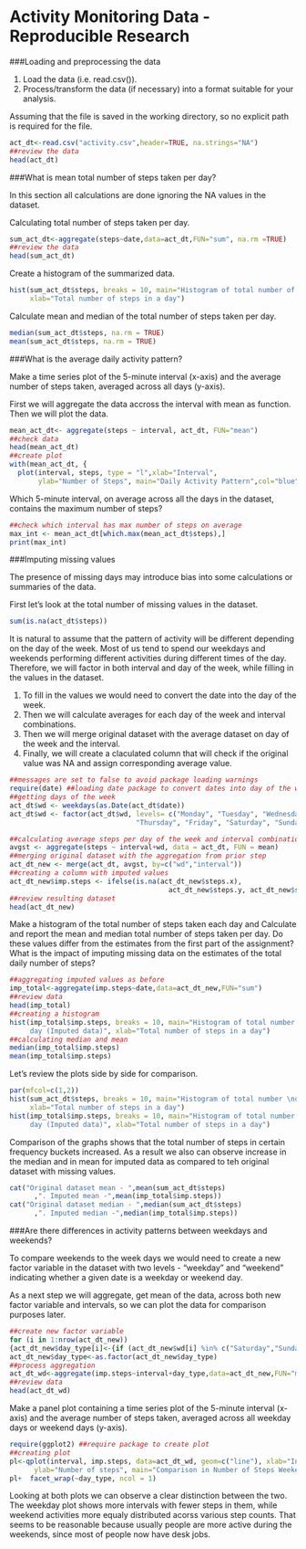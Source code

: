 Activity Monitoring Data - Reproducible Research
===================================================

###Loading and preprocessing the data

1. Load the data (i.e. read.csv()).
2. Process/transform the data (if necessary) into a format suitable for your analysis.

Assuming that the file is saved in the working directory, so no explicit path is required for the file.
```r
act_dt<-read.csv("activity.csv",header=TRUE, na.strings="NA")
##review the data
head(act_dt)
```

###What is mean total number of steps taken per day?

In this section all calculations are done ignoring the NA values in the dataset.

Calculating total number of steps taken per day.
```r
sum_act_dt<-aggregate(steps~date,data=act_dt,FUN="sum", na.rm =TRUE)
##review the data
head(sum_act_dt)
```

Create a histogram of the summarized data.
```r
hist(sum_act_dt$steps, breaks = 10, main="Histogram of total number of steps per day", 
     xlab="Total number of steps in a day")
```

Calculate mean and median of the total number of steps taken per day.
```r
median(sum_act_dt$steps, na.rm = TRUE)
mean(sum_act_dt$steps, na.rm = TRUE)
```

###What is the average daily activity pattern?

Make a time series plot of the 5-minute interval (x-axis) and the average number of steps taken, averaged across all days (y-axis).

First we will aggregate the data accross the interval with mean as function. Then we will plot the data.
```r
mean_act_dt<- aggregate(steps ~ interval, act_dt, FUN="mean")
##check data
head(mean_act_dt)
##create plot
with(mean_act_dt, {
  plot(interval, steps, type = "l",xlab="Interval", 
       ylab="Number of Steps", main="Daily Activity Pattern",col="blue")})
```

Which 5-minute interval, on average across all the days in the dataset, contains the maximum number of steps?
```r
##check which interval has max number of steps on average
max_int <- mean_act_dt[which.max(mean_act_dt$steps),]
print(max_int)
```
###Imputing missing values

The presence of missing days may introduce bias into some calculations or summaries of the data.

First let's look at the total number of missing values in the dataset.
```r
sum(is.na(act_dt$steps))
```

It is natural to assume that the pattern of activity will be different depending on the day of the week. Most of us tend to spend our weekdays and weekends performing different activities during different times of the day. Therefore, we will factor in both interval and day of the week, while filling in the values in the dataset.

1. To fill in the values we would need to convert the date into the day of the week. 
2. Then we will calculate averages for each day of the week and interval combinations.
3. Then we will merge original dataset with the average dataset on day of the week and the interval.
4. Finally, we will create a claculated column that will check if the original value was NA and assign corresponding average value.

```r
##messages are set to false to avoid package loading warnings
require(date) ##loading date package to convert dates into day of the week
##getting days of the week
act_dt$wd <- weekdays(as.Date(act_dt$date))
act_dt$wd <- factor(act_dt$wd, levels= c("Monday", "Tuesday", "Wednesday", 
                               "Thursday", "Friday", "Saturday", "Sunday"))

##calculating average steps per day of the week and interval combinations
avgst <- aggregate(steps ~ interval+wd, data = act_dt, FUN = mean)
##merging original dataset with the aggregation from prior step
act_dt_new <- merge(act_dt, avgst, by=c("wd","interval"))
##creating a column with imputed values
act_dt_new$imp.steps <- ifelse(is.na(act_dt_new$steps.x), 
                                       act_dt_new$steps.y, act_dt_new$steps.x)
##review resulting dataset
head(act_dt_new)
```

Make a histogram of the total number of steps taken each day and Calculate and report the mean and median total number of steps taken per day. Do these values differ from the estimates from the first part of the assignment? What is the impact of imputing missing data on the estimates of the total daily number of steps?

```r
##aggregating imputed values as before
imp_total<-aggregate(imp.steps~date,data=act_dt_new,FUN="sum")
##review data
head(imp_total)
##creating a histogram
hist(imp_total$imp.steps, breaks = 10, main="Histogram of total number of steps per 
     day (Imputed data)", xlab="Total number of steps in a day")
##calculating median and mean
median(imp_total$imp.steps)
mean(imp_total$imp.steps)
```

Let's review the plots side by side for comparison.
```r
par(mfcol=c(1,2))
hist(sum_act_dt$steps, breaks = 10, main="Histogram of total number \nof steps per day", 
     xlab="Total number of steps in a day")
hist(imp_total$imp.steps, breaks = 10, main="Histogram of total number \nof steps per 
     day (Imputed data)", xlab="Total number of steps in a day")
```

Comparison of the graphs shows that the total number of steps in certain frequency buckets increased. As a result we also can observe increase in the median and in mean for imputed data as compared to teh original dataset with missing values.

```r
cat("Original dataset mean - ",mean(sum_act_dt$steps)
      ,". Imputed mean -",mean(imp_total$imp.steps))
cat("Original dataset median - ",median(sum_act_dt$steps)
      ,". Imputed median -",median(imp_total$imp.steps))
```

###Are there differences in activity patterns between weekdays and weekends?

To compare weekends to the week days we would need to create a new factor variable in the dataset with two levels - "weekday" and "weekend" indicating whether a given date is a weekday or weekend day.

As a next step we will aggregate, get mean of the data, across both new factor variable and intervals, so we can plot the data for comparison purposes later.

```r
##create new factor variable
for (i in 1:nrow(act_dt_new))
{act_dt_new$day_type[i]<-{if (act_dt_new$wd[i] %in% c("Saturday","Sunday")){"weekend"}else {"weekday"}}}
act_dt_new$day_type<-as.factor(act_dt_new$day_type)
##process aggregation
act_dt_wd<-aggregate(imp.steps~interval+day_type,data=act_dt_new,FUN="mean")
##review data
head(act_dt_wd)
```

Make a panel plot containing a time series plot of the 5-minute interval (x-axis) and the average number of steps taken, averaged across all weekday days or weekend days (y-axis).

```r
require(ggplot2) ##require package to create plot
##creating plot
pl<-qplot(interval, imp.steps, data=act_dt_wd, geom=c("line"), xlab="Interval", 
      ylab="Number of steps", main="Comparison in Number of Steps Weekend vs. Weekday")
pl+  facet_wrap(~day_type, ncol = 1)
```

Looking at both plots we can observe a clear distinction between the two. The weekday plot shows more intervals with fewer steps in them, while weekend activities more equaly distributed acorss various step counts. That seems to be reasonable because usually people are more active during the weekends, since most of people now have desk jobs.